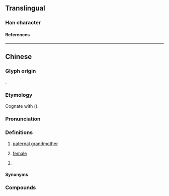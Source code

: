 {{character info}}
==Translingual==

===Han character===
{{Han char|rn=38|rad=女|as=11|sn=14|four=|canj=VIDD|ids=⿰女麻}}

====References====
{{Han ref|kx=0270.311|hdz=80018.130|uh=5AF2}}

----

==Chinese==
{{zh-forms}}

===Glyph origin===
{{Han compound|女|麻|ls=psc|c1=s|c2=p|t1=woman}}.

===Etymology===
Cognate with {{zh-l|媽|mother}} ({{zh-ref|Schuessler, 2007}}).

===Pronunciation===
{{zh-pron
|c=maa4
|h=pfs=mà;gd=ma2
|mb=mâ
|cat=n,h:suf
}}

===Definitions===
{{zh-hanzi}}

# {{lb|zh|Cantonese}} [[paternal grandmother]]
# {{lb|zh|Hakka|Min Bei|suffix}} [[female]]
#: {{zh-ant|嫲}} {{qualifier|Hakka}}
# {{lb|zh|Hakka}} {{n-g|Suffix for certain nouns, often indicating a large size.}}
#: {{zh-x|勺{so̍k}嫲{mà}|ladle|H}}

====Synonyms====
{{zh-dial|祖母}}

===Compounds===
{{zh-der|嫲嫲|阿嫲|太嫲|刀嫲|勺嫲|息嫲|杓嫲|泥嫲|牛嫲|狗嫲|痴嫲|笠嫲|糟嫲|羊嫲|舌嫲|薑嫲|蝨嫲|車嫲|酵嫲|鴨嫲|伯勞嫲|倒頭嫲|呱喇嫲|大坵嫲|大夫嫲|學老嫲|巴掌嫲|拳頭嫲|狗嫲蛇|糟嫲肉|老猴嫲|老貨嫲|賺食嫲|鴨嫲蹄|抽豬嫲子|赤腳嫲踏|雞嫲}}